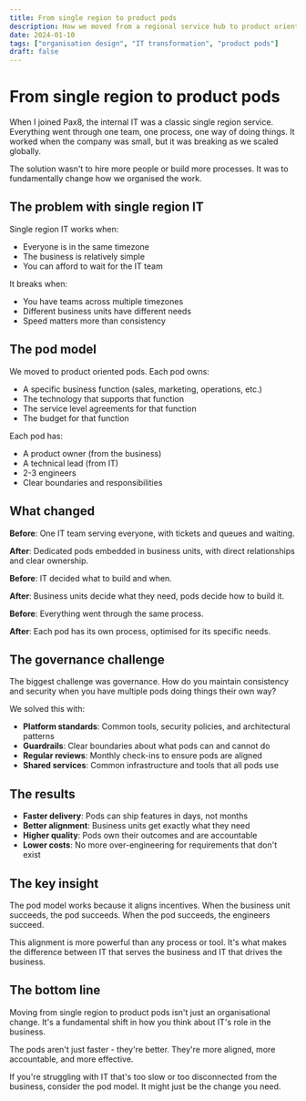 ```yaml
---
title: From single region to product pods
description: How we moved from a regional service hub to product oriented pods with worldwide coverage
date: 2024-01-10
tags: ["organisation design", "IT transformation", "product pods"]
draft: false
---
```


# From single region to product pods

When I joined Pax8, the internal IT was a classic single region service. Everything went through one team, one process, one way of doing things. It worked when the company was small, but it was breaking as we scaled globally.

The solution wasn't to hire more people or build more processes. It was to fundamentally change how we organised the work.

## The problem with single region IT

Single region IT works when:
- Everyone is in the same timezone
- The business is relatively simple
- You can afford to wait for the IT team

It breaks when:
- You have teams across multiple timezones
- Different business units have different needs
- Speed matters more than consistency

## The pod model

We moved to product oriented pods. Each pod owns:
- A specific business function (sales, marketing, operations, etc.)
- The technology that supports that function
- The service level agreements for that function
- The budget for that function

Each pod has:
- A product owner (from the business)
- A technical lead (from IT)
- 2-3 engineers
- Clear boundaries and responsibilities

## What changed

**Before**: One IT team serving everyone, with tickets and queues and waiting.

**After**: Dedicated pods embedded in business units, with direct relationships and clear ownership.

**Before**: IT decided what to build and when.

**After**: Business units decide what they need, pods decide how to build it.

**Before**: Everything went through the same process.

**After**: Each pod has its own process, optimised for its specific needs.

## The governance challenge

The biggest challenge was governance. How do you maintain consistency and security when you have multiple pods doing things their own way?

We solved this with:
- **Platform standards**: Common tools, security policies, and architectural patterns
- **Guardrails**: Clear boundaries about what pods can and cannot do
- **Regular reviews**: Monthly check-ins to ensure pods are aligned
- **Shared services**: Common infrastructure and tools that all pods use

## The results

- **Faster delivery**: Pods can ship features in days, not months
- **Better alignment**: Business units get exactly what they need
- **Higher quality**: Pods own their outcomes and are accountable
- **Lower costs**: No more over-engineering for requirements that don't exist

## The key insight

The pod model works because it aligns incentives. When the business unit succeeds, the pod succeeds. When the pod succeeds, the engineers succeed.

This alignment is more powerful than any process or tool. It's what makes the difference between IT that serves the business and IT that drives the business.

## The bottom line

Moving from single region to product pods isn't just an organisational change. It's a fundamental shift in how you think about IT's role in the business.

The pods aren't just faster - they're better. They're more aligned, more accountable, and more effective.

If you're struggling with IT that's too slow or too disconnected from the business, consider the pod model. It might just be the change you need.
